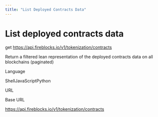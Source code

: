 ```yaml
---
title: "List Deployed Contracts Data"
---
```

  
  # List deployed contracts data

get https://api.fireblocks.io/v1/tokenization/contracts

Return a filtered lean representation of the deployed contracts data on all blockchains (paginated)

Language

ShellJavaScriptPython

URL

Base URL

https://api.fireblocks.io/v1/tokenization/contracts